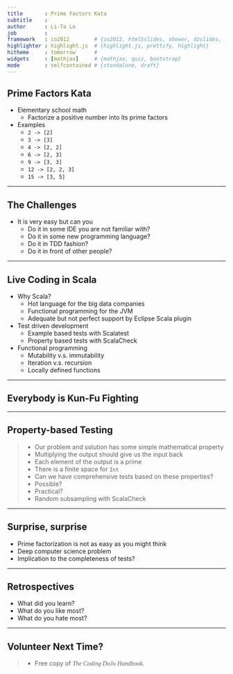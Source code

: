 ```yaml
---
title       : Prime Factors Kata
subtitle    : 
author      : Li-Ta Lo
job         : 
framework   : io2012        # {io2012, html5slides, shower, dzslides, ...}
highlighter : highlight.js  # {highlight.js, prettify, highlight}
hitheme     : tomorrow      # 
widgets     : [mathjax]     # {mathjax, quiz, bootstrap}
mode        : selfcontained # {standalone, draft}
---
```


## Prime Factors Kata

* Elementary school math
    * Factorize a positive number into its prime factors
* Examples
    * `2 -> [2]`
    * `3 -> [3]`
    * `4 -> [2, 2]`
    * `6 -> [2, 3]`
    * `9 -> [3, 3]`
    * `12 -> [2, 2, 3]`
    * `15 -> [3, 5]`

---

## The Challenges

* It is very easy but can you
    * Do it in some IDE you are not familiar with?
    * Do it in some new programming language?
    * Do it in TDD fashion?
    * Do it in front of other people?

---

## Live Coding in Scala

* Why Scala?
    * Hot language for the big data companies
    * Functional programming for the JVM
    * Adequate but not perfect support by Eclipse Scala plugin
* Test driven development
    * Example based tests with Scalatest
    * Property based tests with ScalaCheck
* Functional programming
    * Mutability v.s. immutability
    * Iteration v.s. recursion
    * Locally defined functions

---

## Everybody is Kun-Fu Fighting

---

## Property-based Testing

>- Our problem and solution has some simple mathematical property
    * Multiplying the output should give us the input back
    * Each element of the output is a prime
    * There is a finite space for `Int`
>- Can we have comprehensive tests based on these properties?
    * Possible?
    * Practical?
>- Random subsampling with ScalaCheck

---

## Surprise, surprise

* Prime factorization is not as easy as you might think
* Deep computer science problem
* Implication to the completeness of tests?

---

## Retrospectives

* What did you learn?
* What do you like most?
* What do you hate most?

---

## Volunteer Next Time?

<style>
em {
    font-family: cursive
}
</style>

>- Free copy of _The Coding DoJo Handbook_.
